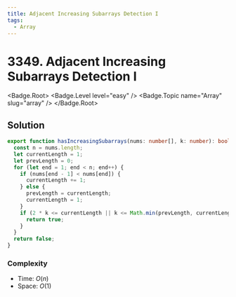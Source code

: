 ```yaml
---
title: Adjacent Increasing Subarrays Detection I
tags:
  - Array
---
```


# 3349. Adjacent Increasing Subarrays Detection I

<Badge.Root>
  <Badge.Level level="easy" />
  <Badge.Topic name="Array" slug="array" />
</Badge.Root>

## Solution

```typescript filename="solution.ts" copy
export function hasIncreasingSubarrays(nums: number[], k: number): boolean {
  const n = nums.length;
  let currentLength = 1;
  let prevLength = 0;
  for (let end = 1; end < n; end++) {
    if (nums[end - 1] < nums[end]) {
      currentLength += 1;
    } else {
      prevLength = currentLength;
      currentLength = 1;
    }
    if (2 * k <= currentLength || k <= Math.min(prevLength, currentLength)) {
      return true;
    }
  }
  return false;
}
```

### Complexity

- Time: $O(n)$
- Space: $O(1)$

<ProblemLink
  codingSite="leetcode"
  href="https://leetcode.com/problems/adjacent-increasing-subarrays-detection-i"
  title="Adjacent Increasing Subarrays Detection I"
/>
